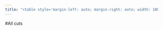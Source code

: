 ```yaml
---
title: "<table style='margin-left: auto; margin-right: auto; width: 100%'><tr style='text-align: center'><td bgcolor=gold><font color=blue size=36>Springer Mountain Farms</font></td></tr></table>"
---
```

<body>

#All cuts

</body>